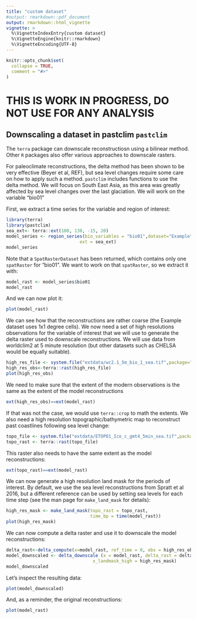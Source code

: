 ```yaml
---
title: "custom dataset"
#output: rmarkdown::pdf_document
output: rmarkdown::html_vignette
vignette: >
  %\VignetteIndexEntry{custom dataset}
  %\VignetteEngine{knitr::rmarkdown}
  %\VignetteEncoding{UTF-8}
---
```


```r
knitr::opts_chunk$set(
  collapse = TRUE,
  comment = "#>"
)
```

# THIS IS WORK IN PROGRESS, DO NOT USE FOR ANY ANALYSIS


## Downscaling a dataset in pastclim `pastclim`

The `terra` package can downscale reconstructiosn using a bilinear method. Other `R`
packages also offer various approaches to downscale rasters.

For paleoclimate reconstructions, the delta method has been shown to be very effective
(Beyer et al, REF), but sea level changes require some care on how to apply such a method.
`pastclim` includes functions to use the delta method. We will focus on South East
Asia, as this area was greatly affected by sea level changes over the last glaciation.
We will work on the variable "bio01"

First, we extract a time series for the variable and region of interest:
```r
library(terra)
library(pastclim)
sea_ext<- terra::ext(100, 130, -15, 20)
model_series <- region_series(bio_variables = "bio01",dataset="Example",
                            ext = sea_ext)
model_series
```

Note that a `SpatRasterDataset` has been returned, which contains only one `spatRaster`
for "bio01". We want to work on that `spatRaster`, so we extract it with:

```r
model_rast <- model_series$bio01
model_rast
```
And we can now plot it:
```r
plot(model_rast)
```

We can see how that the reconstructions are rather coarse (the Example dataset
uses 1x1 degree cells). We now need a set of
high resolutions observations for the variable of interest that we will use to 
generate the delta raster used to downscale reconstructions. We will use data from
worldclim2 at 5 minute resolution (but other datasets such as CHELSA would be
equally suitable).
```r
high_res_file <- system.file("extdata/wc2.1_5m_bio_1_sea.tif",package="pastclim")
high_res_obs<-terra::rast(high_res_file)
plot(high_res_obs)
```

We need to make sure that the extent of the modern observations is the same as the
extent of the model reconstructions
```r
ext(high_res_obs)==ext(model_rast)
```

If that was not the case, we would use `terra::crop` to math the extents.
We also need a high resolution topographic/bathymetric map to reconstruct past
coastlines following sea level change:
```r
topo_file <- system.file("extdata/ETOPO1_Ice_c_gmt4_5min_sea.tif",package="pastclim")
topo_rast <- terra::rast(topo_file)
```

This raster also needs to have the same extent as the model reconstructions:
```r
ext(topo_rast)==ext(model_rast)
```

We can now generate a high resolution land mask for the periods of interest. By
default, we use the sea level reconstructions from Spratt et al 2016, but a different
reference can be used by setting sea levels for each time step (see the man page
for `make_land_mask` for details):
```r
high_res_mask <- make_land_mask(topo_rast = topo_rast, 
                                time_bp = time(model_rast))
plot(high_res_mask)
```

We can now compute a delta raster and use it to downscale the model reconstructions:
```r
delta_rast<-delta_compute(x=model_rast, ref_time = 0, obs = high_res_obs)
model_downscaled <- delta_downscale (x = model_rast, delta_rast = delta_rast,
                                 x_landmask_high = high_res_mask)
model_downscaled
```

Let's inspect the resulting data:
```r
plot(model_downscaled)
```

And, as a reminder, the original reconstructions:
```r
plot(model_rast)
```
